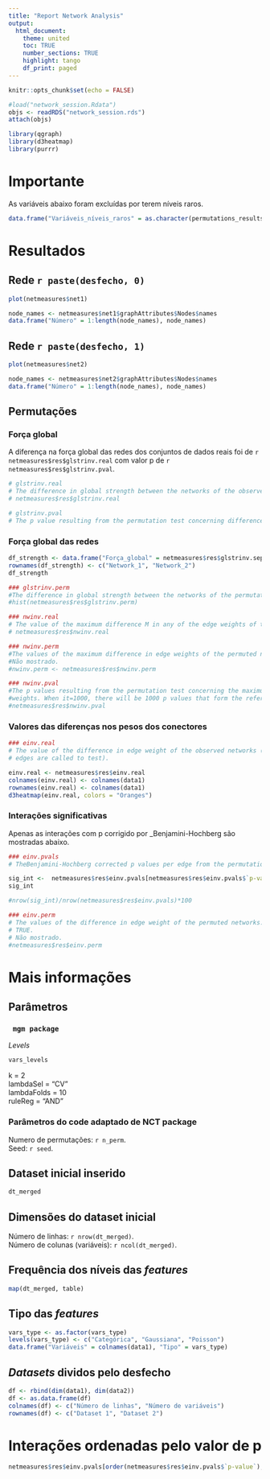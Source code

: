 ```yaml
---
title: "Report Network Analysis"
output:
  html_document:
    theme: united
    toc: TRUE
    number_sections: TRUE
    highlight: tango
    df_print: paged
---
```

```r
knitr::opts_chunk$set(echo = FALSE)
```

```r
#load("network_session.Rdata")
objs <- readRDS("network_session.rds")
attach(objs)
```
```r
library(qgraph)
library(d3heatmap)
library(purrr)
```

# Importante
As variáveis abaixo foram excluídas por terem níveis raros.
```r
data.frame("Variáveis_níveis_raros" = as.character(permutations_results$near_zero))
```

# Resultados

## Rede `r paste(desfecho, 0)`
```r
plot(netmeasures$net1)

node_names <- netmeasures$net1$graphAttributes$Nodes$names
data.frame("Número" = 1:length(node_names), node_names)

```

## Rede `r paste(desfecho, 1)`
```r

plot(netmeasures$net2)

node_names <- netmeasures$net2$graphAttributes$Nodes$names
data.frame("Número" = 1:length(node_names), node_names)

```

## Permutações

### Força global
A diferença na força global das redes dos conjuntos de dados reais foi de `r netmeasures$res$glstrinv.real` com valor p de `r netmeasures$res$glstrinv.pval`.    

```r
# glstrinv.real
# The difference in global strength between the networks of the observed (real) data sets.
# netmeasures$res$glstrinv.real

# glstrinv.pval
# The p value resulting from the permutation test concerning difference in global strength.
```

### Força global das redes  
```r
df_strength <- data.frame("Força_global" = netmeasures$res$glstrinv.sep)
rownames(df_strength) <- c("Network_1", "Network_2")
df_strength
```

```r
### glstrinv.perm
#The difference in global strength between the networks of the permutated data sets.
#hist(netmeasures$res$glstrinv.perm)
```

```r
### nwinv.real
# The value of the maximum difference M in any of the edge weights of the observed networks.
# netmeasures$res$nwinv.real

### nwinv.perm
#The values of the maximum difference in edge weights of the permuted networks.
#Não mostrado.
#nwinv.perm <- netmeasures$res$nwinv.perm

### nwinv.pval
#The p values resulting from the permutation test concerning the maximum difference in edge
#weights. When it=1000, there will be 1000 p values that form the reference distribution.
#netmeasures$res$nwinv.pval
```


### Valores das diferenças nos pesos dos conectores

```r
### einv.real
# The value of the difference in edge weight of the observed networks (multiple values if more
# edges are called to test).

einv.real <- netmeasures$res$einv.real
colnames(einv.real) <- colnames(data1)
rownames(einv.real) <- colnames(data1)
d3heatmap(einv.real, colors = "Oranges")
```


### Interações significativas
Apenas as interações com p corrigido por _Benjamini-Hochberg são mostradas abaixo.

```r
### einv.pvals
# TheBenjamini-Hochberg corrected p values per edge from the permutation test concerning differences in edges weights (if 0.00 = < 0.01)  

sig_int <-  netmeasures$res$einv.pvals[netmeasures$res$einv.pvals$`p-value` <= 0.05, ]
sig_int

#nrow(sig_int)/nrow(netmeasures$res$einv.pvals)*100


```

```r
### einv.perm
# The values of the difference in edge weight of the permuted networks. Only if test.edges =
# TRUE.  
# Não mostrado.
#netmeasures$res$einv.perm
```

# Mais informações
## Parâmetros 
### <code> mgm package </code>
*Levels*  
```r
vars_levels

```
k = 2  
lambdaSel = "CV"  
lambdaFolds = 10  
ruleReg = "AND"

### Parâmetros do code adaptado de NCT package
Numero de permutações: `r n_perm`.  
Seed:  `r seed`.  

## Dataset inicial inserido
```r
dt_merged
```

## Dimensões do dataset inicial
Número de linhas: `r nrow(dt_merged)`.  
Número de colunas (variáveis): `r ncol(dt_merged)`.  

## Frequência dos níveis das _features_
```r
map(dt_merged, table)
```

## Tipo das _features_
```r
vars_type <- as.factor(vars_type)
levels(vars_type) <- c("Categórica", "Gaussiana", "Poisson")
data.frame("Variáveis" = colnames(data1), "Tipo" = vars_type)
```

## _Datasets_ dividos pelo desfecho
```r
df <- rbind(dim(data1), dim(data2))
df <- as.data.frame(df)
colnames(df) <- c("Número de linhas", "Número de variáveis")
rownames(df) <- c("Dataset 1", "Dataset 2")
```

# Interações ordenadas pelo valor de p  
```r
netmeasures$res$einv.pvals[order(netmeasures$res$einv.pvals$`p-value`), ]
```
